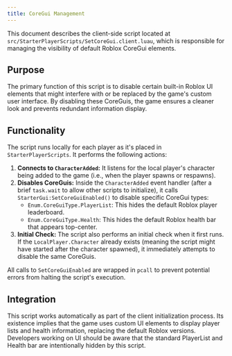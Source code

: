 ```yaml
---
title: CoreGui Management
---
```


This document describes the client-side script located at `src/StarterPlayerScripts/SetCoreGui.client.luau`, which is responsible for managing the visibility of default Roblox CoreGui elements.

## Purpose

The primary function of this script is to disable certain built-in Roblox UI elements that might interfere with or be replaced by the game's custom user interface. By disabling these CoreGuis, the game ensures a cleaner look and prevents redundant information display.

## Functionality

The script runs locally for each player as it's placed in `StarterPlayerScripts`. It performs the following actions:

1.  **Connects to `CharacterAdded`:** It listens for the local player's character being added to the game (i.e., when the player spawns or respawns).
2.  **Disables CoreGuis:** Inside the `CharacterAdded` event handler (after a brief `task.wait` to allow other scripts to initialize), it calls `StarterGui:SetCoreGuiEnabled()` to disable specific CoreGui types:
    *   `Enum.CoreGuiType.PlayerList`: This hides the default Roblox player leaderboard.
    *   `Enum.CoreGuiType.Health`: This hides the default Roblox health bar that appears top-center.
3.  **Initial Check:** The script also performs an initial check when it first runs. If the `LocalPlayer.Character` already exists (meaning the script might have started after the character spawned), it immediately attempts to disable the same CoreGuis.

All calls to `SetCoreGuiEnabled` are wrapped in `pcall` to prevent potential errors from halting the script's execution.

## Integration

This script works automatically as part of the client initialization process. Its existence implies that the game uses custom UI elements to display player lists and health information, replacing the default Roblox versions. Developers working on UI should be aware that the standard PlayerList and Health bar are intentionally hidden by this script.